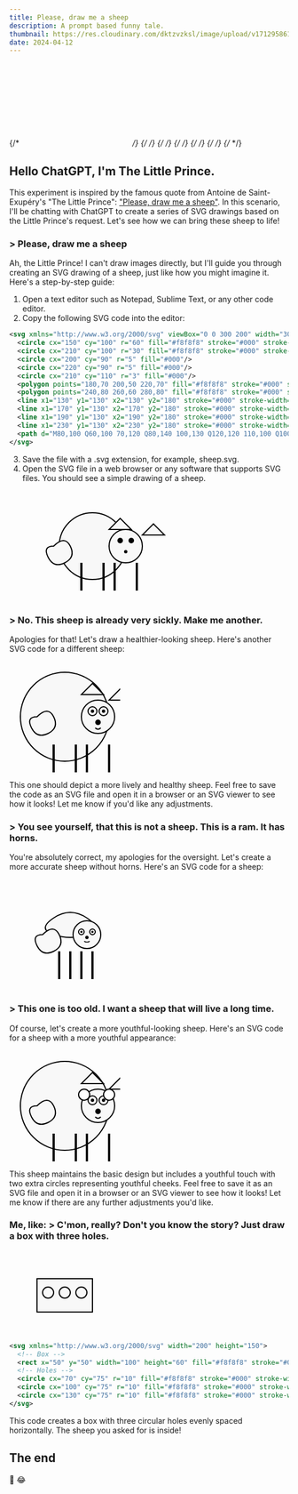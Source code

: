 ```yaml
---
title: Please, draw me a sheep
description: A prompt based funny tale.
thumbnail: https://res.cloudinary.com/dktzvzksl/image/upload/v1712958610/lab/draw-me-a-sheep_ekr2h1.png
date: 2024-04-12
---
```


{/* <svg xmlns="http://www.w3.org/2000/svg" width="200" height="150"> */}
{/* <rect x="0" y="0" width="200" height="150" fill="#000000" stroke-width="0" /> */}
{/* <rect x="50" y="50" width="100" height="60" fill="#000" stroke="#f8f8f8" stroke-width="2" /> */}
{/* <circle cx="70" cy="75" r="10" fill="#000" stroke="#f8f8f8" stroke-width="2" /> */}
{/* <circle cx="100" cy="75" r="10" fill="#000" stroke="#f8f8f8" stroke-width="2" /> */}
{/* <circle cx="130" cy="75" r="10" fill="#000" stroke="#f8f8f8" stroke-width="2" /> */}
{/* </svg> */}

## Hello ChatGPT, I'm The Little Prince.

This experiment is inspired by the famous quote from Antoine de Saint-Exupéry's "The Little Prince": ["Please, draw me a sheep"](https://www.angelfire.com/hi/littleprince/framechapter2.html). In this scenario, I'll be chatting with ChatGPT to create a series of SVG drawings based on the Little Prince's request. Let's see how we can bring these sheep to life!

### > Please, draw me a sheep

Ah, the Little Prince! I can't draw images directly, but I'll guide you through creating an SVG drawing of a sheep, just like how you might imagine it. Here's a step-by-step guide:

1. Open a text editor such as Notepad, Sublime Text, or any other code editor.
2. Copy the following SVG code into the editor:

```xml
<svg xmlns="http://www.w3.org/2000/svg" viewBox="0 0 300 200" width="300" height="200">
  <circle cx="150" cy="100" r="60" fill="#f8f8f8" stroke="#000" stroke-width="2"/>
  <circle cx="210" cy="100" r="30" fill="#f8f8f8" stroke="#000" stroke-width="2"/>
  <circle cx="200" cy="90" r="5" fill="#000"/>
  <circle cx="220" cy="90" r="5" fill="#000"/>
  <circle cx="210" cy="110" r="3" fill="#000"/>
  <polygon points="180,70 200,50 220,70" fill="#f8f8f8" stroke="#000" stroke-width="2"/>
  <polygon points="240,80 260,60 280,80" fill="#f8f8f8" stroke="#000" stroke-width="2"/>
  <line x1="130" y1="130" x2="130" y2="180" stroke="#000" stroke-width="4"/>
  <line x1="170" y1="130" x2="170" y2="180" stroke="#000" stroke-width="4"/>
  <line x1="190" y1="130" x2="190" y2="180" stroke="#000" stroke-width="4"/>
  <line x1="230" y1="130" x2="230" y2="180" stroke="#000" stroke-width="4"/>
  <path d="M80,100 Q60,100 70,120 Q80,140 100,130 Q120,120 110,100 Q100,80 80,100 Z" fill="#f8f8f8" stroke="#000" stroke-width="2"/>
</svg>
```

3. Save the file with a .svg extension, for example, sheep.svg.
4. Open the SVG file in a web browser or any software that supports SVG files. You should see a simple drawing of a sheep.

<svg xmlns="http://www.w3.org/2000/svg" viewBox="0 0 300 200" width="300" height="200">
  <circle cx="150" cy="100" r="60" fill="#f8f8f8" stroke="#000" stroke-width="2" />
  <circle cx="210" cy="100" r="30" fill="#f8f8f8" stroke="#000" stroke-width="2" />
  <circle cx="200" cy="90" r="5" fill="#000" />
  <circle cx="220" cy="90" r="5" fill="#000" />
  <circle cx="210" cy="110" r="3" fill="#000" />
  <polygon points="180,70 200,50 220,70" fill="#f8f8f8" stroke="#000" stroke-width="2" />
  <polygon points="240,80 260,60 280,80" fill="#f8f8f8" stroke="#000" stroke-width="2" />
  <line x1="130" y1="130" x2="130" y2="180" stroke="#000" stroke-width="4" />
  <line x1="170" y1="130" x2="170" y2="180" stroke="#000" stroke-width="4" />
  <line x1="190" y1="130" x2="190" y2="180" stroke="#000" stroke-width="4" />
  <line x1="230" y1="130" x2="230" y2="180" stroke="#000" stroke-width="4" />
  <path
    d="M80,100 Q60,100 70,120 Q80,140 100,130 Q120,120 110,100 Q100,80 80,100 Z"
    fill="#f8f8f8"
    stroke="#000"
    stroke-width="2"
  />
</svg>

### > No. This sheep is already very sickly. Make me another.

Apologies for that! Let's draw a healthier-looking sheep. Here's another SVG code for a different sheep:

<svg xmlns="http://www.w3.org/2000/svg" width="200" height="200">
  <circle cx="100" cy="100" r="80" fill="#f8f8f8" stroke="#000" stroke-width="2" />
  <circle cx="160" cy="100" r="30" fill="#f8f8f8" stroke="#000" stroke-width="2" />
  <circle cx="150" cy="90" r="8" fill="#fff" stroke="#000" stroke-width="2" />
  <circle cx="170" cy="90" r="8" fill="#fff" stroke="#000" stroke-width="2" />
  <circle cx="150" cy="90" r="3" fill="#000" />
  <circle cx="170" cy="90" r="3" fill="#000" />
  <circle cx="160" cy="110" r="5" fill="#000" />
  <path d="M155 120 Q160 125 165 120" fill="none" stroke="#000" stroke-width="2" />
  <polygon points="130,60 150,40 170,60" fill="#f8f8f8" stroke="#000" stroke-width="2" />
  <polygon points="180,70 200,50 220,70" fill="#f8f8f8" stroke="#000" stroke-width="2" />
  <line x1="80" y1="150" x2="80" y2="200" stroke="#000" stroke-width="4" />
  <line x1="120" y1="150" x2="120" y2="200" stroke="#000" stroke-width="4" />
  <line x1="140" y1="150" x2="140" y2="200" stroke="#000" stroke-width="4" />
  <line x1="180" y1="150" x2="180" y2="200" stroke="#000" stroke-width="4" />
  <path
    d="M50,100 Q30,100 40,120 Q50,140 70,130 Q90,120 80,100 Q70,80 50,100 Z"
    fill="#f8f8f8"
    stroke="#000"
    stroke-width="2"
  />
</svg>

This one should depict a more lively and healthy sheep. Feel free to save the code as an SVG file and open it in a browser or an SVG viewer to see how it looks! Let me know if you'd like any adjustments.

### > You see yourself, that this is not a sheep. This is a ram. It has horns.

You're absolutely correct, my apologies for the oversight. Let's create a more accurate sheep without horns. Here's an SVG code for a sheep:

<svg xmlns="http://www.w3.org/2000/svg" width="200" height="200">
  <path
    d="M80,100 Q50,90 80,70 Q110,50 140,70 Q170,90 140,100 Q110,110 80,100 Z"
    fill="#f8f8f8"
    stroke="#000"
    stroke-width="2"
  />
  <circle cx="140" cy="100" r="25" fill="#f8f8f8" stroke="#000" stroke-width="2" />
  <circle cx="130" cy="95" r="5" fill="#fff" stroke="#000" stroke-width="2" />
  <circle cx="150" cy="95" r="5" fill="#fff" stroke="#000" stroke-width="2" />
  <circle cx="130" cy="95" r="2" fill="#000" />
  <circle cx="150" cy="95" r="2" fill="#000" />
  <circle cx="140" cy="105" r="3" fill="#000" />
  <path d="M135 112 Q140 115 145 112" fill="none" stroke="#000" stroke-width="1.5" />
  <line x1="90" y1="130" x2="90" y2="180" stroke="#000" stroke-width="4" />
  <line x1="110" y1="130" x2="110" y2="180" stroke="#000" stroke-width="4" />
  <line x1="130" y1="130" x2="130" y2="180" stroke="#000" stroke-width="4" />
  <line x1="150" y1="130" x2="150" y2="180" stroke="#000" stroke-width="4" />
  <path
    d="M60,100 Q40,100 50,120 Q60,140 80,130 Q100,120 90,100 Q80,80 60,100 Z"
    fill="#f8f8f8"
    stroke="#000"
    stroke-width="2"
  />
</svg>

### > This one is too old. I want a sheep that will live a long time.

Of course, let's create a more youthful-looking sheep. Here's an SVG code for a sheep with a more youthful appearance:

<svg xmlns="http://www.w3.org/2000/svg" width="200" height="200">
  <circle cx="100" cy="100" r="80" fill="#f8f8f8" stroke="#000" stroke-width="2" />
  <circle cx="160" cy="100" r="30" fill="#f8f8f8" stroke="#000" stroke-width="2" />
  <circle cx="150" cy="90" r="8" fill="#fff" stroke="#000" stroke-width="2" />
  <circle cx="170" cy="90" r="8" fill="#fff" stroke="#000" stroke-width="2" />
  <circle cx="150" cy="90" r="3" fill="#000" />
  <circle cx="170" cy="90" r="3" fill="#000" />
  <circle cx="160" cy="110" r="5" fill="#000" />
  <path d="M155 120 Q160 125 165 120" fill="none" stroke="#000" stroke-width="2" />
  <polygon points="130,60 150,40 170,60" fill="#f8f8f8" stroke="#000" stroke-width="2" />
  <polygon points="180,70 200,50 220,70" fill="#f8f8f8" stroke="#000" stroke-width="2" />
  <line x1="80" y1="150" x2="80" y2="200" stroke="#000" stroke-width="4" />
  <line x1="120" y1="150" x2="120" y2="200" stroke="#000" stroke-width="4" />
  <line x1="140" y1="150" x2="140" y2="200" stroke="#000" stroke-width="4" />
  <line x1="180" y1="150" x2="180" y2="200" stroke="#000" stroke-width="4" />
  <path
    d="M50,100 Q30,100 40,120 Q50,140 70,130 Q90,120 80,100 Q70,80 50,100 Z"
    fill="#f8f8f8"
    stroke="#000"
    stroke-width="2"
  />
  <circle cx="135" cy="80" r="10" fill="#fff" stroke="#000" stroke-width="2" />
  <circle cx="180" cy="80" r="10" fill="#fff" stroke="#000" stroke-width="2" />
</svg>

This sheep maintains the basic design but includes a youthful touch with two extra circles representing youthful cheeks. Feel free to save it as an SVG file and open it in a browser or an SVG viewer to see how it looks! Let me know if there are any further adjustments you'd like.

### Me, like: > C'mon, really? Don't you know the story? Just draw a box with three holes.

<svg xmlns="http://www.w3.org/2000/svg" width="200" height="150">
  <rect x="50" y="50" width="100" height="60" fill="#f8f8f8" stroke="#000" stroke-width="2" />
  <circle cx="70" cy="75" r="10" fill="#f8f8f8" stroke="#000" stroke-width="2" />
  <circle cx="100" cy="75" r="10" fill="#f8f8f8" stroke="#000" stroke-width="2" />
  <circle cx="130" cy="75" r="10" fill="#f8f8f8" stroke="#000" stroke-width="2" />
</svg>

```xml
<svg xmlns="http://www.w3.org/2000/svg" width="200" height="150">
  <!-- Box -->
  <rect x="50" y="50" width="100" height="60" fill="#f8f8f8" stroke="#000" stroke-width="2"/>
  <!-- Holes -->
  <circle cx="70" cy="75" r="10" fill="#f8f8f8" stroke="#000" stroke-width="2"/>
  <circle cx="100" cy="75" r="10" fill="#f8f8f8" stroke="#000" stroke-width="2"/>
  <circle cx="130" cy="75" r="10" fill="#f8f8f8" stroke="#000" stroke-width="2"/>
</svg>
```

This code creates a box with three circular holes evenly spaced horizontally. The sheep you asked for is inside!

## The end

👀 😂
